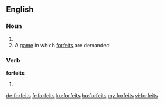 ==English==

===Noun===
{{head|en}}

# {{plural of|forfeit}}
# A [[game]] in which [[forfeit]]s are demanded

===Verb===
'''forfeits'''

# {{en-third-person singular of|forfeit}}

[[de:forfeits]]
[[fr:forfeits]]
[[ku:forfeits]]
[[hu:forfeits]]
[[my:forfeits]]
[[vi:forfeits]]